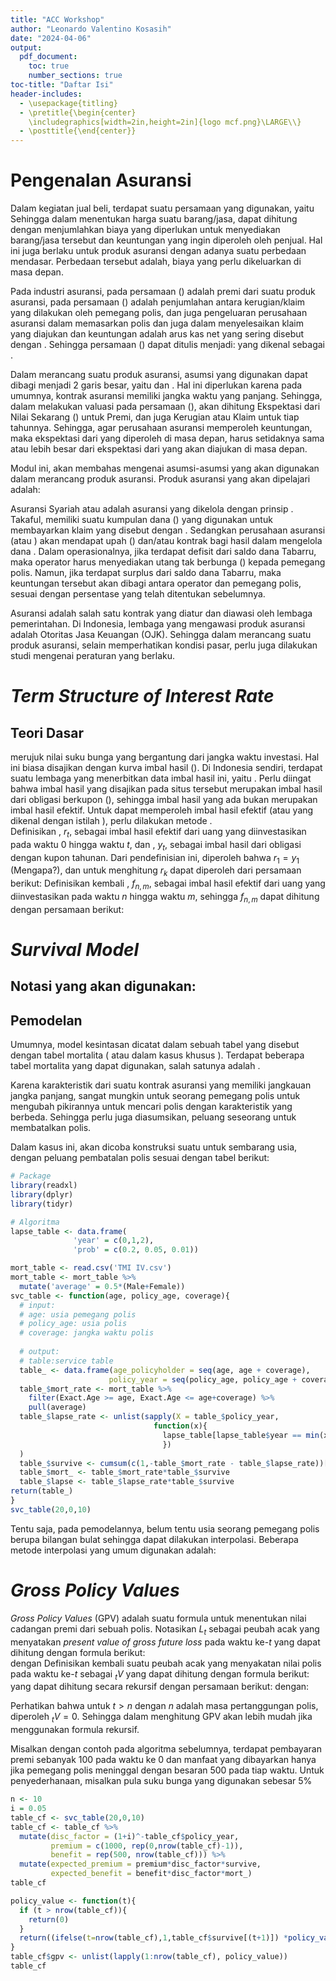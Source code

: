 ```yaml
---
title: "ACC Workshop"
author: "Leonardo Valentino Kosasih"
date: "2024-04-06"
output: 
  pdf_document:
    toc: true
    number_sections: true
toc-title: "Daftar Isi"
header-includes:
  - \usepackage{titling}
  - \pretitle{\begin{center}
    \includegraphics[width=2in,height=2in]{logo mcf.png}\LARGE\\}
  - \posttitle{\end{center}}
---
```

\newpage

# Pengenalan Asuransi
Dalam kegiatan jual beli, terdapat suatu persamaan yang digunakan, yaitu 
\begin{equation}
\label{harga}
\text{Harga} := \text{Biaya} + \text{Keuntungan}
\end{equation}
Sehingga dalam menentukan harga suatu barang/jasa, dapat dihitung dengan menjumlahkan biaya yang diperlukan untuk menyediakan barang/jasa tersebut dan keuntungan yang ingin diperoleh oleh penjual.
Hal ini juga berlaku untuk produk asuransi dengan adanya suatu perbedaan mendasar. Perbedaan tersebut adalah, \textbf{tidak diketahuinya} biaya yang perlu dikeluarkan di masa depan.  
  
Pada industri asuransi, \textbf{harga} pada persamaan (\ref{harga}) adalah premi dari suatu produk asuransi, \textbf{biaya} pada persamaan (\ref{harga}) adalah penjumlahan antara kerugian/klaim yang dilakukan oleh pemegang polis, dan juga pengeluaran perusahaan asuransi dalam memasarkan polis dan juga dalam menyelesaikan klaim yang diajukan dan keuntungan adalah arus kas net yang sering disebut dengan \textit{underwriting profit}. Sehingga persamaan (\ref{harga}) dapat ditulis menjadi:
\begin{equation}
\label{fundamental}
\text{Premi} := \text{Kerugian/Klaim} + \text{Biaya Operasional} + \textit{UW Profit}
\end{equation}
yang dikenal sebagai \textit{Fundamental Insruance Equation}.  

Dalam merancang suatu produk asuransi, asumsi yang digunakan dapat dibagi menjadi 2 garis besar, yaitu \textbf{asumsi ekonomi} dan \textbf{asumsi non-ekonomi (demografis)}. Hal ini diperlukan karena pada umumnya, kontrak asuransi memiliki jangka waktu yang panjang. Sehingga, dalam melakukan valuasi pada persamaan (\ref{fundamental}), akan dihitung Ekspektasi dari Nilai Sekarang (\textit{Expected Present Value}) untuk Premi, dan juga Kerugian atau Klaim untuk tiap tahunnya. Sehingga, agar perusahaan asuransi memperoleh keuntungan, maka ekspektasi dari \textbf{Premi} yang diperoleh di masa depan, harus setidaknya sama atau lebih besar dari ekspektasi dari \textbf{Klaim} yang akan diajukan di masa depan.    
  
Modul ini, akan membahas mengenai asumsi-asumsi yang akan digunakan dalam merancang produk asuransi. Produk asuransi yang akan dipelajari adalah:
\begin{enumerate}
\item Asuransi Konvensional
\item Asuransi Syariah/Takaful
\item \textit{Catasthrope} (CAT) \textit{Bond}
\end{enumerate}  
  
Asuransi Syariah atau \textbf{Takaful} adalah asuransi yang dikelola dengan prinsip \textbf{Syariah}. Takaful, memiliki suatu kumpulan dana (\textit{pooled fund}) yang digunakan untuk membayarkan klaim yang disebut dengan \textbf{Tabarru}. Sedangkan perusahaan asuransi (atau \textbf{Operator}) akan mendapat upah (\textbf{Ujrah}) dan/atau kontrak bagi hasil dalam mengelola dana \textbf{Tabarru}. Dalam operasionalnya, jika terdapat defisit dari saldo dana Tabarru, maka operator harus menyediakan utang tak berbunga (\textbf{Qardh}) kepada pemegang polis. Namun, jika terdapat surplus dari saldo dana Tabarru, maka keuntungan tersebut akan dibagi antara operator dan pemegang polis, sesuai dengan persentase yang telah ditentukan sebelumnya.   

Asuransi adalah salah satu kontrak yang diatur dan diawasi oleh lembaga pemerintahan. Di Indonesia, lembaga yang mengawasi produk asuransi adalah Otoritas Jasa Keuangan (OJK). Sehingga dalam merancang suatu produk asuransi, selain memperhatikan kondisi pasar, perlu juga dilakukan studi mengenai peraturan yang berlaku.  
  
# *Term Structure of Interest Rate*  
## Teori Dasar  
\textit{Term Structure of Interest Rate} merujuk nilai suku bunga yang bergantung dari jangka waktu investasi. Hal ini biasa disajikan dengan kurva imbal hasil (\textit{yield curve}). Di Indonesia sendiri, terdapat suatu lembaga yang menerbitkan data imbal hasil ini, yaitu [\textcolor{blue}{PHEI}](https://www.phei.co.id/). Perlu diingat bahwa imbal hasil yang disajikan pada situs tersebut merupakan imbal hasil dari obligasi berkupon (\textit{coupon paying bond}), sehingga imbal hasil yang ada bukan merupakan imbal hasil efektif. Untuk dapat memperoleh imbal hasil efektif (atau yang dikenal dengan istilah \textit{spot rate}), perlu dilakukan metode \textit{bootstrapping}.  
Definisikan \textit{spot rate}, $r_t$, sebagai imbal hasil efektif dari uang yang diinvestasikan pada waktu 0 hingga waktu $t$, dan \textit{yield rate}, $y_t$, sebagai imbal hasil dari obligasi dengan kupon tahunan. Dari pendefinisian ini, diperoleh bahwa $r_1 = y_1$ (Mengapa?), dan untuk menghitung $r_k$ dapat diperoleh dari persamaan berikut:
\begin{equation}
\label{bootstrap}
1 = \sum_{i=1}^{k-1} \frac{y_k}{(1+s_{i})^i} + \frac{1+y_k}{(1+r_k)^k}
\end{equation}
Definisikan kembali \textit{forward rate}, $f_{n,m}$, sebagai imbal hasil efektif dari uang yang diinvestasikan pada waktu $n$ hingga waktu $m$, sehingga $f_{n,m}$ dapat dihitung dengan persamaan berikut: 
\begin{equation}
(1+f_{n,m})^{m-n} = \frac{(1+r_m)^m}{(1+r_n)^n}
\end{equation}  

# *Survival Model*
## Notasi yang akan digunakan:
\begin{enumerate}
\item $l_x$: jumlah orang yang hidup pada usia-$x$;
\item $d_x$: banyak orang yang meninggal pada usia-$x$;
\item ${}_tp_{x}$: peluang orang dengan usia-$x$ tetap hidup hingga usia $x+t$;
\item $q_x$: peluang orang usia $x$ meninggal.
\end{enumerate}

## Pemodelan
Umumnya, model kesintasan dicatat dalam sebuah tabel yang disebut dengan tabel mortalita (\textit{life table} atau dalam kasus khusus \textit{service table}). Terdapat beberapa tabel mortalita yang dapat digunakan, salah satunya adalah [\textcolor{blue}{Tabel Mortalita Indonesia IV}](https://www.bing.com/ck/a?!&&p=45dd7ca36f4fb8ecJmltdHM9MTcxMTE1MjAwMCZpZ3VpZD0zN2RlYWEwMC03NzZhLTZhM2ItMTNlZS1hNTcxNzY1MjZiNjgmaW5zaWQ9NTIwMQ&ptn=3&ver=2&hsh=3&fclid=37deaa00-776a-6a3b-13ee-a57176526b68&psq=tabel+mortalitas+iv&u=a1aHR0cHM6Ly9hYWppLm9yLmlkL0ZpbGUvRG93bmxvYWQvMTk3MA&ntb=1).  

Karena karakteristik dari suatu kontrak asuransi yang memiliki jangkauan jangka panjang, sangat mungkin untuk seorang pemegang polis untuk mengubah pikirannya untuk mencari polis dengan karakteristik yang berbeda. Sehingga perlu juga diasumsikan, peluang seseorang untuk membatalkan polis.  

Dalam kasus ini, akan dicoba konstruksi suatu \textit{service table} untuk sembarang usia, dengan peluang pembatalan polis sesuai dengan tabel berikut:
\begin{center}
\begin{tabular}{ |c|c|c| }
		\hline
		Umur Polis  & Peluang \\
		\hline
		< 1 tahun   & 20      \% \\ \hline
		1 - 2 tahun & 5       \%  \\ \hline
		> 2 tahun   & 1       \%  \\
		\hline
\end{tabular}
\end{center}

```r
# Package 
library(readxl)
library(dplyr)
library(tidyr)

# Algoritma
lapse_table <- data.frame(
              'year' = c(0,1,2),
              'prob' = c(0.2, 0.05, 0.01))

mort_table <- read.csv('TMI IV.csv')
mort_table <- mort_table %>% 
  mutate('average' = 0.5*(Male+Female))
svc_table <- function(age, policy_age, coverage){
  # input:
  # age: usia pemegang polis
  # policy_age: usia polis
  # coverage: jangka waktu polis
  
  # output:
  # table:service table
  table_ <- data.frame(age_policyholder = seq(age, age + coverage),
                      policy_year = seq(policy_age, policy_age + coverage))
  table_$mort_rate <- mort_table %>% 
    filter(Exact.Age >= age, Exact.Age <= age+coverage) %>% 
    pull(average)
  table_$lapse_rate <- unlist(sapply(X = table_$policy_year, 
                                function(x){
                                  lapse_table[lapse_table$year == min(x,2), 2]
                                  })
  )
  table_$survive <- cumsum(c(1,-table_$mort_rate - table_$lapse_rate))[1:nrow(table_)]
  table_$mort_ <- table_$mort_rate*table_$survive
  table_$lapse <- table_$lapse_rate*table_$survive
return(table_)
}
svc_table(20,0,10)
```
Tentu saja, pada pemodelannya, belum tentu usia seorang pemegang polis berupa bilangan bulat sehingga dapat dilakukan interpolasi. Beberapa metode interpolasi yang umum digunakan adalah:
\begin{enumerate}
\item Interpolasi Linear (\textit{Uniform Distribution of Death})
\item Interpolasi Eksponensial (\textit{Constant Force of Mortality})
\item Interpolasi Harmonic (\textit{Hyperbolic / Balducci})
\end{enumerate}
# *Gross Policy Values*    
*Gross Policy Values* (GPV) adalah suatu formula untuk menentukan nilai cadangan premi dari sebuah polis. Notasikan $L_t$ sebagai peubah acak yang menyatakan *present value of gross future loss* pada waktu ke-$t$ yang dapat dihitung dengan formula berikut:   
\begin{equation}
L_t = b_t + e_t - p_t
\end{equation}
dengan 
\begin{enumerate}
\item $b_t$: \textit{Present value of future benefits} pada waktu ke-$t$
\item $e_t$: \textit{Present value of future expense} pada waktu ke-$t$
\item $p_t$: \textit{Present value of future gross premiums.} pada waktu ke-$t$
\end{enumerate}
Definisikan kembali suatu peubah acak yang menyakatan nilai polis pada waktu ke-$t$ sebagai ${}_tV$ yang dapat dihitung dengan formula berikut:
\begin{equation}
{}_tV + EPV_{P_t} = EPV_{B_t} + EPV_{e_t}
\end{equation}
yang dapat dihitung secara rekursif dengan persamaan berikut:
\begin{equation}
{}_{t}V = \frac{\left(p_{x+t}{}_{t+1}V + q_{x+t} \left(b_{t+1} + e^{(b)}_{t+1}\right) \right)}{(1+i_t)} - P_t + e^{(p)}_t
\end{equation}
dengan:
\begin{enumerate}
\item $P_t$: premi pada waktu ke-$t$
\item $e^{(p)}_t$/$e^{(b)}_t$: \textit{expense} yang berkaitan dengan premi/manfaat pada waktu ke-$t$
\item $b_{t+1}$: manfaat yang dibayarkan pada waktu ke-$t$
\end{enumerate}
Perhatikan bahwa untuk $t > n$ dengan $n$ adalah masa pertanggungan polis, diperoleh ${}_tV = 0$. Sehingga dalam menghitung GPV akan lebih mudah jika menggunakan formula rekursif.

Misalkan dengan contoh pada algoritma sebelumnya, terdapat pembayaran premi sebanyak 100 pada waktu ke 0 dan manfaat yang dibayarkan hanya jika pemegang polis meninggal dengan besaran 500 pada tiap waktu. Untuk penyederhanaan, misalkan pula suku bunga yang digunakan sebesar 5\%

```r
n <- 10
i = 0.05
table_cf <- svc_table(20,0,10)
table_cf <- table_cf %>% 
  mutate(disc_factor = (1+i)^-table_cf$policy_year,
         premium = c(1000, rep(0,nrow(table_cf)-1)),
         benefit = rep(500, nrow(table_cf))) %>% 
  mutate(expected_premium = premium*disc_factor*survive,
         expected_benefit = benefit*disc_factor*mort_)
table_cf
```
```r
policy_value <- function(t){
  if (t > nrow(table_cf)){
    return(0)
  }
  return((ifelse(t=nrow(table_cf),1,table_cf$survive[(t+1)]) *policy_value(t+1)+ table_cf$expected_benefit[t])/(1+i))
}
table_cf$gpv <- unlist(lapply(1:nrow(table_cf), policy_value))
table_cf
```
 